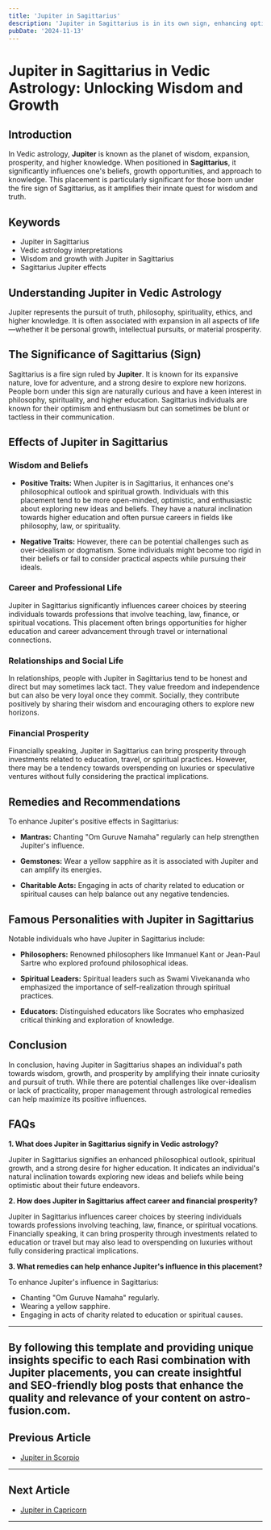 ```yaml
---
title: 'Jupiter in Sagittarius'
description: 'Jupiter in Sagittarius is in its own sign, enhancing optimism, wisdom, and a love for exploration. Individuals are philosophical, adventurous, and have a strong desire for freedom and truth, in Vedic Astrology.'
pubDate: '2024-11-13'
---
```


# Jupiter in Sagittarius in Vedic Astrology: Unlocking Wisdom and Growth

## Introduction

In Vedic astrology, **Jupiter** is known as the planet of wisdom, expansion, prosperity, and higher knowledge. When positioned in **Sagittarius**, it significantly influences one's beliefs, growth opportunities, and approach to knowledge. This placement is particularly significant for those born under the fire sign of Sagittarius, as it amplifies their innate quest for wisdom and truth.

## Keywords

- Jupiter in Sagittarius
- Vedic astrology interpretations
- Wisdom and growth with Jupiter in Sagittarius
- Sagittarius Jupiter effects

## Understanding Jupiter in Vedic Astrology

Jupiter represents the pursuit of truth, philosophy, spirituality, ethics, and higher knowledge. It is often associated with expansion in all aspects of life—whether it be personal growth, intellectual pursuits, or material prosperity.

## The Significance of Sagittarius (Sign)

Sagittarius is a fire sign ruled by **Jupiter**. It is known for its expansive nature, love for adventure, and a strong desire to explore new horizons. People born under this sign are naturally curious and have a keen interest in philosophy, spirituality, and higher education. Sagittarius individuals are known for their optimism and enthusiasm but can sometimes be blunt or tactless in their communication.

## Effects of Jupiter in Sagittarius

### Wisdom and Beliefs

- **Positive Traits:** When Jupiter is in Sagittarius, it enhances one's philosophical outlook and spiritual growth. Individuals with this placement tend to be more open-minded, optimistic, and enthusiastic about exploring new ideas and beliefs. They have a natural inclination towards higher education and often pursue careers in fields like philosophy, law, or spirituality.
  
- **Negative Traits:** However, there can be potential challenges such as over-idealism or dogmatism. Some individuals might become too rigid in their beliefs or fail to consider practical aspects while pursuing their ideals.

### Career and Professional Life

Jupiter in Sagittarius significantly influences career choices by steering individuals towards professions that involve teaching, law, finance, or spiritual vocations. This placement often brings opportunities for higher education and career advancement through travel or international connections.

### Relationships and Social Life

In relationships, people with Jupiter in Sagittarius tend to be honest and direct but may sometimes lack tact. They value freedom and independence but can also be very loyal once they commit. Socially, they contribute positively by sharing their wisdom and encouraging others to explore new horizons.

### Financial Prosperity

Financially speaking, Jupiter in Sagittarius can bring prosperity through investments related to education, travel, or spiritual practices. However, there may be a tendency towards overspending on luxuries or speculative ventures without fully considering the practical implications.

## Remedies and Recommendations

To enhance Jupiter's positive effects in Sagittarius:

- **Mantras:** Chanting "Om Guruve Namaha" regularly can help strengthen Jupiter's influence.
  
- **Gemstones:** Wear a yellow sapphire as it is associated with Jupiter and can amplify its energies.
  
- **Charitable Acts:** Engaging in acts of charity related to education or spiritual causes can help balance out any negative tendencies.

## Famous Personalities with Jupiter in Sagittarius

Notable individuals who have Jupiter in Sagittarius include:

- **Philosophers:** Renowned philosophers like Immanuel Kant or Jean-Paul Sartre who explored profound philosophical ideas.
  
- **Spiritual Leaders:** Spiritual leaders such as Swami Vivekananda who emphasized the importance of self-realization through spiritual practices.
  
- **Educators:** Distinguished educators like Socrates who emphasized critical thinking and exploration of knowledge.

## Conclusion

In conclusion, having Jupiter in Sagittarius shapes an individual's path towards wisdom, growth, and prosperity by amplifying their innate curiosity and pursuit of truth. While there are potential challenges like over-idealism or lack of practicality, proper management through astrological remedies can help maximize its positive influences.

## FAQs

**1. What does Jupiter in Sagittarius signify in Vedic astrology?**

Jupiter in Sagittarius signifies an enhanced philosophical outlook, spiritual growth, and a strong desire for higher education. It indicates an individual's natural inclination towards exploring new ideas and beliefs while being optimistic about their future endeavors.

**2. How does Jupiter in Sagittarius affect career and financial prosperity?**

Jupiter in Sagittarius influences career choices by steering individuals towards professions involving teaching, law, finance, or spiritual vocations. Financially speaking, it can bring prosperity through investments related to education or travel but may also lead to overspending on luxuries without fully considering practical implications.

**3. What remedies can help enhance Jupiter's influence in this placement?**

To enhance Jupiter's influence in Sagittarius:

- Chanting "Om Guruve Namaha" regularly.
- Wearing a yellow sapphire.
- Engaging in acts of charity related to education or spiritual causes.

---

By following this template and providing unique insights specific to each Rasi combination with Jupiter placements, you can create insightful and SEO-friendly blog posts that enhance the quality and relevance of your content on astro-fusion.com.
---

## Previous Article
- [Jupiter in Scorpio](/blogs-md/0805_Jupiter_in_Rashi/080508_Jupiter_in_Scorpio.mdx)

---

## Next Article
- [Jupiter in Capricorn](/blogs-md/0805_Jupiter_in_Rashi/080510_Jupiter_in_Capricorn.mdx)

---
